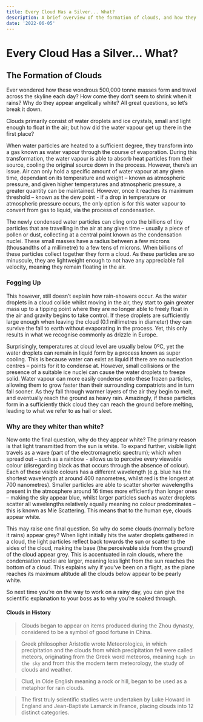 ```yaml
---
title: Every Cloud Has a Silver... What?
description: A brief overview of the formation of clouds, and how they are able to maintain their shape and size.
date: '2022-06-05'
---
```


# Every Cloud Has a Silver... What?

## The Formation of Clouds

Ever wondered how these wondrous 500,000 tonne masses form and travel across the skyline each day? How come they
don’t seem to shrink when it rains? Why do they appear angelically white? All great questions, so let’s break it
down.

Clouds primarily consist of water droplets and ice crystals, small and light enough to float in the air; but how
did the water vapour get up there in the first place?

When water particles are heated to a sufficient degree, they transform into a gas known as water vapour through
the course of evaporation. During this transformation, the water vapour is able to absorb heat particles from
their source, cooling the original source down in the process. However, there’s an issue. Air can only hold a
specific amount of water vapour at any given time, dependant on its temperature and weight – known as
atmospheric pressure, and given higher temperatures and atmospheric pressure, a greater quantity can be
maintained. However, once it reaches its maximum threshold – known as the dew point - if a drop in temperature
or atmospheric pressure occurs, the only option is for this water vapour to convert from gas to liquid, via the
process of condensation.

The newly condensed water particles can cling onto the billions of tiny particles that are travelling in the air
at any given time – usually a piece of pollen or dust, collecting at a central point known as the condensation
nuclei. These small masses have a radius between a few microns (thousandths of a millimetre) to a few tens of
microns. When billions of these particles collect together they form a cloud. As these particles are so
minuscule, they are lightweight enough to not have any appreciable fall velocity, meaning they remain floating
in the air.

### Fogging Up

This however, still doesn’t explain how rain-showers occur. As the water droplets in a cloud collide whilst
moving in the air, they start to gain greater mass up to a tipping point where they are no longer able to freely
float in the air and gravity begins to take control. If these droplets are sufficiently large enough when
leaving the cloud (0.1 millimetres in diameter) they can survive the fall to earth without evaporating in the
process. Yet, this only results in what we recognise commonly as drizzle in Europe.

Surprisingly, temperatures at cloud level are usually below 0ºC, yet the water droplets can remain in liquid
form by a process known as super cooling. This is because water can exist as liquid if there are no nucleation
centres – points for it to condense at. However, small collisions or the presence of a suitable ice nuclei can
cause the water droplets to freeze solid. Water vapour can more easily condense onto these frozen particles,
allowing them to grow faster than their surrounding compatriots and in turn fall sooner. As they fall through
warmer layers of the air they begin to melt, and eventually reach the ground as heavy rain. Amazingly, if these
particles form in a sufficiently thick cloud they can reach the ground before melting, leading to what we refer
to as hail or sleet.

### Why are they whiter than white?

Now onto the final question, why do they appear white? The primary reason is that light transmitted from the sun
is white. To expand further, visible light travels as a wave (part of the electromagnetic spectrum); which when
spread out – such as a rainbow - allows us to perceive every viewable colour (disregarding black as that occurs
through the absence of colour). Each of these visible colours has a different wavelength (e.g. blue has the
shortest wavelength at around 400 nanometres, whilst red is the longest at 700 nanometres). Smaller particles
are able to scatter shorter wavelengths present in the atmosphere around 16 times more efficiently than longer
ones – making the sky appear blue, whilst larger particles such as water droplets scatter all wavelengths
relatively equally meaning no colour predominates – this is known as Mie Scattering. This means that to the
human eye, clouds appear white.

This may raise one final question. So why do some clouds (normally before it rains) appear grey? When light
initially hits the water droplets gathered in a cloud, the light particles reflect back towards the sun or
scatter to the sides of the cloud, making the base (the perceivable side from the ground) of the cloud appear
grey. This is accentuated in rain clouds, where the condensation nuclei are larger, meaning less light from the
sun reaches the bottom of a cloud. This explains why if you’ve been on a flight, as the plane reaches its
maximum altitude all the clouds below appear to be pearly white.

So next time you’re on the way to work on a rainy day, you can give the scientific explanation to your boss as
to why you’re soaked through.

#### Clouds in History

> Clouds began to appear on items produced during the Zhou dynasty, considered to be a symbol of good fortune in China.

> Greek philosopher Aristotle wrote Meteorologica, in which precipitation and the clouds from which precipitation fell
were called meteors, originating from the Greek word meteoros, meaning `high in the sky` and from this the modern term
meteorology, the study of clouds and weather.

> Clud, in Olde English meaning a rock or hill, began to be used as a metaphor for rain clouds.

> The first truly scientific studies were undertaken by Luke Howard in England and Jean-Baptiste Lamarck in France,
placing clouds into 12 distinct categories.
